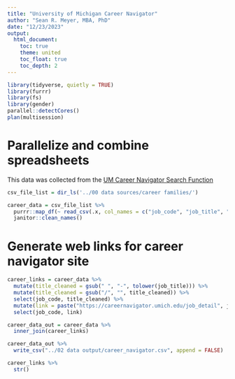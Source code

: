 ```yaml
---
title: "University of Michigan Career Navigator"
author: "Sean R. Meyer, MBA, PhD"
date: "12/23/2023"
output: 
  html_document:
    toc: true
    theme: united
    toc_float: true
    toc_depth: 2
---
```


```r
library(tidyverse, quietly = TRUE)
library(furrr)
library(fs)
library(gender)
parallel::detectCores()
plan(multisession)
```

# Parallelize and combine spreadsheets

This data was collected from the [UM Career Navigator Search Function](https://careernavigator.umich.edu/search)

```r
csv_file_list = dir_ls('../00 data sources/career families/')

career_data = csv_file_list %>%
  purrr::map_df(~ read_csv(.x, col_names = c("job_code", "job_title", "career_family", "career_band", "job_role", "path_level", "description"), skip = 1, show_col_types = FALSE), .id = "filename") %>% 
  janitor::clean_names()
```

# Generate web links for career navigator site

```r
career_links = career_data %>% 
  mutate(title_cleaned = gsub(" ", "-", tolower(job_title))) %>% 
  mutate(title_cleaned = gsub("/", "", title_cleaned)) %>%
  select(job_code, title_cleaned) %>% 
  mutate(link = paste("https://careernavigator.umich.edu/job_detail", job_code, title_cleaned, sep = "/")) %>% 
  select(job_code, link)
```

```r
career_data_out = career_data %>% 
  inner_join(career_links)

career_data_out %>% 
  write_csv("../02 data output/career_navigator.csv", append = FALSE)

career_links %>% 
  str()
```

